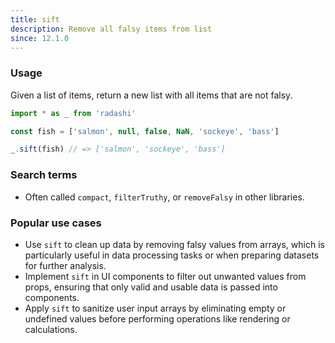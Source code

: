 ```yaml
---
title: sift
description: Remove all falsy items from list
since: 12.1.0
---
```


### Usage

Given a list of items, return a new list with all items that are not falsy.

```ts
import * as _ from 'radashi'

const fish = ['salmon', null, false, NaN, 'sockeye', 'bass']

_.sift(fish) // => ['salmon', 'sockeye', 'bass']
```

### Search terms

- Often called `compact`, `filterTruthy`, or `removeFalsy` in other libraries.

### Popular use cases

- Use `sift` to clean up data by removing falsy values from arrays, which is particularly useful in data processing tasks or when preparing datasets for further analysis.
- Implement `sift` in UI components to filter out unwanted values from props, ensuring that only valid and usable data is passed into components.
- Apply `sift` to sanitize user input arrays by eliminating empty or undefined values before performing operations like rendering or calculations.
